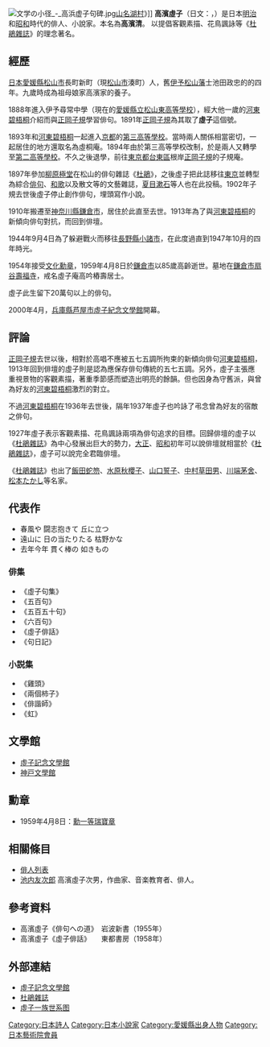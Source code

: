 {{Infobox writer
| name          = 高濱虛子
| image         = Kyoshi Takahama.jpg
| imagesize     = 220px
| caption       = 
| pseudonym     = 
| birth_name    = 高濱清
| birth_date    = 1874年2月22日
| birth_place   = {{Flag|Japan}}[[愛媛縣|愛媛縣]][[松山市|松山市]]
| deathdate    = {{death date and age|1959|4|8|1874|2|22}}
| deathplace   = {{Flag|Japan}}[[神奈川縣|神奈川縣]][[鎌倉市|鎌倉市]]
| occupation    = [[俳人|俳人]], [[小說家|小說家]]
| nationality   = {{JPN}}
| period        = 
| genre         = 
| subject       = 
| movement      = 
| notableworks  =  
| awards        = 
| spouse        =  
| children = 
| influences    = 
| influenced    = 
| signature     = 
}}
[[File:文学の小径_-_高浜虚子句碑.jpg|thumb]][[山名湖村|山名湖村]]》]]
{{Japanese|japanese=高浜 虚子|kana=たかはま きょし|romaji=Takahama Kyoshi}}
{{Japanese|japanese=高濱 清|kana=たかはま きよし|romaji=Takahama Kiyoshi}}
{{文学}}
{{Portal box|日本|詩歌|小說|文学|人物}}
'''高濱虛子'''（日文：{{lang|ja|高浜 虚子}}，{{bd|1874年|2月22日|1959年|4月8日|catIdx=T}}）是日本[[明治|明治]]和[[昭和|昭和]]時代的俳人、小說家。本名為'''高濱清'''。
以提倡客觀素描、花鳥諷詠等《[[杜鵑雜誌|杜鵑雜誌]]》的理念著名。

==經歷== 
[[日本|日本]][[愛媛縣|愛媛縣]][[松山市|松山市]]長町新町（現[[松山市|松山市]]湊町）人，舊[[伊予松山藩|伊予松山藩]]士池田政忠的的四年。九歲時成為祖母娘家高濱家的養子。

1888年進入伊予尋常中學（現在的[[愛媛縣立松山東高等學校|愛媛縣立松山東高等學校]]），經大他一歲的[[河東碧梧桐|河東碧梧桐]]介紹而與[[正岡子規|正岡子規]]學習俳句。1891年[[正岡子規|正岡子規]]為其取了'''虛子'''這個號。

1893年和[[河東碧梧桐|河東碧梧桐]]一起進入[[京都|京都]]的[[舊制第三高等學校_(日本)|第三高等學校]]。當時兩人關係相當密切，一起居住的地方還取名為虛桐庵。1894年由於第三高等學校改制，於是兩人又轉學至[[舊制第二高等學校_(日本)|第二高等學校]]。不久之後退學，前往[[東京都|東京都]][[台東區|台東區]]根岸[[正岡子規|正岡子規]]的子規庵。

1897年參加[[柳原極堂|柳原極堂]]在松山的俳句雜誌《[[杜鵑雜誌|杜鵑]]》，之後虛子把此誌移往[[東京|東京]]並轉型為綜合[[俳句|俳句]]、[[和歌|和歌]]以及散文等的文藝雜誌，[[夏目漱石|夏目漱石]]等人也在此投稿。1902年子規去世後虛子停止創作俳句，埋頭寫作小說。

1910年搬遷至[[神奈川縣|神奈川縣]][[鎌倉市|鎌倉市]]，居住於此直至去世。1913年為了與[[河東碧梧桐|河東碧梧桐]]的新傾向俳句對抗，而回到俳壇。

1944年9月4日為了躲避戰火而移往[[長野縣|長野縣]][[小諸市|小諸市]]，在此度過直到1947年10月的四年時光。

1954年接受[[文化勋章_(日本)|文化勳章]]，1959年4月8日於[[鎌倉市|鎌倉市]]以85歲高齡逝世。墓地在[[鎌倉市|鎌倉市]][[扇谷|扇谷]][[壽福寺|壽福寺]]，戒名虛子庵高吟樁壽居士。

虛子此生留下20萬句以上的俳句。

2000年4月，[[兵庫縣|兵庫縣]][[芦屋市|芦屋市]][[虛子紀念文學館|虛子紀念文學館]]開幕。

==評論==
[[正岡子規|正岡子規]]去世以後，相對於高唱不應被五七五調所拘束的新傾向俳句[[河東碧梧桐|河東碧梧桐]]，1913年回到俳壇的虛子則是認為應保存俳句傳統的五七五調。另外，虛子主張應重視景物的客觀素描，著重季節感而塑造出明亮的餘韻。但也因身為守舊派，與曾為好友的[[河東碧梧桐|河東碧梧桐]]激烈的對立。

不過[[河東碧梧桐|河東碧梧桐]]在1936年去世後，隔年1937年虛子也吟詠了弔念曾為好友的宿敵之俳句。

1927年虛子表示客觀素描、花鳥諷詠兩項為俳句追求的目標。回歸俳壇的虛子以《[[杜鵑雜誌|杜鵑雜誌]]》為中心發展出巨大的勢力，[[大正|大正]]、[[昭和|昭和]]初年可以說俳壇就相當於《[[杜鵑雜誌|杜鵑雜誌]]》，虛子可以說完全君臨俳壇。

《[[杜鵑雜誌|杜鵑雜誌]]》也出了[[飯田蛇笏|飯田蛇笏]]、[[水原秋櫻子|水原秋櫻子]]、[[山口誓子|山口誓子]]、[[中村草田男|中村草田男]]、[[川端茅舍|川端茅舍]]、[[松本たかし|松本たかし]]等名家。

==代表作==
* 春風や 闘志抱きて 丘に立つ
* 遠山に 日の当たりたる 枯野かな
* 去年今年 貫く棒の 如きもの

===俳集===
*《虛子句集》
*《五百句》
*《五百五十句》
*《六百句》
*《虛子俳話》
*《句日記》

===小説集=== 
*《雞頭》
*《兩個柿子》
*《俳諧師》
*《虹》

==文學館==
*[[虛子記念文學館|虛子記念文學館]]
*[[神戸文學館|神戸文學館]]

==勳章==
*1959年4月8日：[[勳一等|勳一等]][[瑞寶章|瑞寶章]]

==相關條目==
*[[俳人列表|俳人列表]]
*[[池内友次郎|池内友次郎]] 高濱虛子次男，作曲家、音楽教育者、俳人。

==參考資料==
* 高濱虛子《俳句への道》　岩波新書（1955年）
* 高濱虛子《虛子俳話》　　東都書房（1958年）

==外部連結==
{{commonscat|Takahama_Kyoshi}}
*[http://www.kyoshi.or.jp/ 虛子記念文學館] {{Wayback|url=http://www.kyoshi.or.jp/ |date=20080708091414 }}
*[http://www.hototogisu.co.jp/ 杜鵑雜誌] {{Wayback|url=http://www.hototogisu.co.jp/ |date=20080429055847 }}
*[http://www.hototogisu.co.jp/kiseki/keizu/keizu.htm 虛子一族世系图] {{Wayback|url=http://www.hototogisu.co.jp/kiseki/keizu/keizu.htm |date=20080711094050 }}
{{Authority control}}

{{DEFAULTSORT:Takahama Kyoshi}}
[[Category:日本詩人|Category:日本詩人]]
[[Category:日本小說家|Category:日本小說家]]
[[Category:愛媛縣出身人物|Category:愛媛縣出身人物]]
[[Category:日本藝術院會員|Category:日本藝術院會員]]